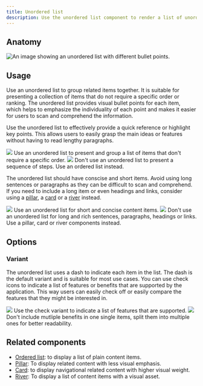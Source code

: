 ```yaml
---
title: Unordered list
description: Use the unordered list component to render a list of unordered items.
---
```



## Anatomy

![An image showing an unordered list with different bullet points.](https://github.com/primer/brand/assets/912236/646a4719-dddf-47f5-9b34-85f6addb828e)

## Usage

Use an unordered list to group related items together. It is suitable for presenting a collection of items that do not require a specific order or ranking. The unordered list provides visual bullet points for each item, which helps to emphasize the individuality of each point and makes it easier for users to scan and comprehend the information.

Use the unordered list to effectively provide a quick reference or highlight key points. This allows users to easily grasp the main ideas or features without having to read lengthy paragraphs.

<DoDontContainer>
  <Do>
    <img src="https://github.com/primer/brand/assets/912236/3893c4f5-2ae8-4ca8-a23f-f76dd02de752" />
    <Caption>
      Use an unordered list to present and group a list of items that don't
      require a specific order.
    </Caption>
  </Do>
  <Dont>
    <img src="https://github.com/primer/brand/assets/912236/8c2399a3-3b1b-4b7a-b917-f14499eefd9d" />
    <Caption>
      Don't use an unordered list to present a sequence of steps. Use an ordered
      list instead.
    </Caption>
  </Dont>
</DoDontContainer>

The unordered list should have conscise and short items. Avoid using long sentences or paragraphs as they can be difficult to scan and comprehend. If you need to include a long item or even headings and links, consider using a [pillar](/components/River), a [card](/components/Card) or a [river](/components/River) instead.

<DoDontContainer>
  <Do>
    <img src="https://github.com/primer/brand/assets/912236/e4f81d21-86b9-41dc-9aa5-b4ee17f9ac8d" />
    <Caption>
      Use an unordered list for short and concise content items.
    </Caption>
  </Do>
  <Dont>
    <img src="https://github.com/primer/brand/assets/912236/b656a10c-4e2f-4600-9a1f-46a1f4cdd98c" />
    <Caption>
      Don't use an unordered list for long and rich sentences, paragraphs,
      headings or links. Use a pillar, card or river components instead.
    </Caption>
  </Dont>
</DoDontContainer>

## Options

### Variant

The unordered list uses a dash to indicate each item in the list. The dash is the default variant and is suitable for most use cases. You can use check icons to indicate a list of features or benefits that are supported by the application. This way users can easily check off or easily compare the features that they might be interested in.

<DoDontContainer>
  <Do>
    <img src="https://github.com/primer/brand/assets/912236/afd68e16-0345-4085-b549-82647ca8136a" />
    <Caption>
      Use the check variant to indicate a list of features that are supported.
    </Caption>
  </Do>
  <Dont>
    <img src="https://github.com/primer/brand/assets/912236/7d8ddb4b-1a37-4b7b-a773-1eaeb9027d46" />
    <Caption>
      Don't include mutliple benefits in one single items, split them into
      multiple ones for better readability.
    </Caption>
  </Dont>
</DoDontContainer>

## Related components

- [Ordered list](/components/OrderedList): to display a list of plain content items.
- [Pillar](/components/Pillar): To display related content with less visual emphasis.
- [Card](/components/Card): to display navigational related content with higher visual weight.
- [River](/components/River): To display a list of content items with a visual asset.
